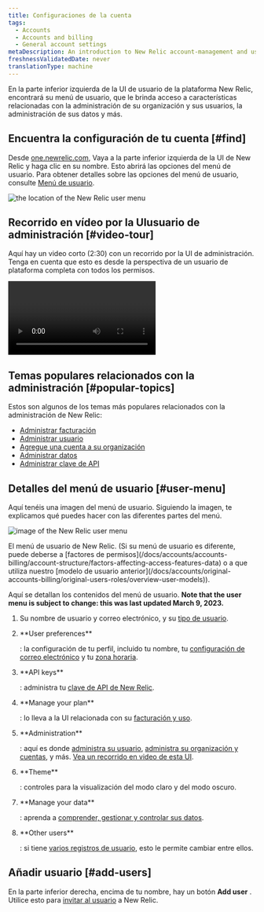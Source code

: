 ```yaml
---
title: Configuraciones de la cuenta
tags:
  - Accounts
  - Accounts and billing
  - General account settings
metaDescription: An introduction to New Relic account-management and user-management settings.
freshnessValidatedDate: never
translationType: machine
---
```


En la parte inferior izquierda de la UI de usuario de la plataforma New Relic, encontrará su menú de usuario, que le brinda acceso a características relacionadas con la administración de su organización y sus usuarios, la administración de sus datos y más.

## Encuentra la configuración de tu cuenta [#find]

Desde [one.newrelic.com](https://one.newrelic.com), Vaya a la parte inferior izquierda de la UI de New Relic y haga clic en su nombre. Esto abrirá las opciones del menú de usuario. Para obtener detalles sobre las opciones del menú de usuario, consulte [Menú de usuario](#user-menu).

<img
  title="the location of the New Relic user menu"
  alt="the location of the New Relic user menu"
  src="/images/accounts_screenshot-full_user-menu-location.webp"
/>

## Recorrido en vídeo por la UIusuario de administración [#video-tour]

Aquí hay un video corto (2:30) con un recorrido por la UI de administración. Tenga en cuenta que esto es desde la perspectiva de un usuario de plataforma completa con todos los permisos.

<Video
  type="wistia"
  id="og6og234xc"
/>

## Temas populares relacionados con la administración [#popular-topics]

Estos son algunos de los temas más populares relacionados con la administración de New Relic:

* [Administrar facturación](/docs/accounts/accounts-billing/new-relic-one-pricing-billing/new-relic-one-pricing-billing#usage-ui)
* [Administrar usuario](/docs/accounts/accounts-billing/new-relic-one-user-management/introduction-managing-users)
* [Agregue una cuenta a su organización](/docs/accounts/accounts-billing/account-structure/add-accounts)
* [Administrar datos](/docs/data-apis/manage-data/manage-your-data)
* [Administrar clave de API](/docs/apis/intro-apis/new-relic-api-keys)

## Detalles del menú de usuario [#user-menu]

Aquí tenéis una imagen del menú de usuario. Siguiendo la imagen, te explicamos qué puedes hacer con las diferentes partes del menú.

<img
  title="image of the New Relic user menu"
  alt="image of the New Relic user menu"
  src="/images/accounts_screenshot-crop_user-menu.webp"
/>

<figcaption>
  El menú de usuario de New Relic. (Si su menú de usuario es diferente, puede deberse a [factores de permisos](/docs/accounts/accounts-billing/account-structure/factors-affecting-access-features-data) o a que utiliza nuestro [modelo de usuario anterior](/docs/accounts/original-accounts-billing/original-users-roles/overview-user-models)).
</figcaption>

Aquí se detallan los contenidos del menú de usuario. <DNT>**Note that the user menu is subject to change: this was last updated March 9, 2023.**</DNT>

1. Su nombre de usuario y correo electrónico, y su [tipo de usuario](/docs/accounts/accounts-billing/new-relic-one-user-management/user-type).

2. <DNT>
     **User preferences**
   </DNT>

   : la configuración de tu perfil, incluido tu nombre, tu [configuración de correo electrónico](/docs/accounts/accounts/account-maintenance/account-email-settings/) y tu [zona horaria](/docs/accounts/accounts-billing/general-account-settings/default-time-zone-setting).

3. <DNT>
     **API keys**
   </DNT>

   : administra tu [clave de API de New Relic](/docs/apis/intro-apis/new-relic-api-keys).

4. <DNT>
     **Manage your plan**
   </DNT>

   : lo lleva a la UI relacionada con su [facturación y uso](/docs/accounts/accounts-billing/new-relic-one-pricing-billing/new-relic-one-pricing-billing).

5. <DNT>
     **Administration**
   </DNT>

   : aquí es donde [administra su usuario](/docs/accounts/accounts-billing/new-relic-one-user-management/user-management-ui-and-tasks#where), [administra su organización y cuentas](/docs/accounts/accounts-billing/account-structure/new-relic-account-structure), y más. [Vea un recorrido en video de esta UI](#video-tour).

6. <DNT>
     **Theme**
   </DNT>

   : controles para la visualización del modo claro y del modo oscuro.

7. <DNT>
     **Manage your data**
   </DNT>

   : aprenda a [comprender, gestionar y controlar sus datos](/docs/data-apis/manage-data/manage-your-data).

8. <DNT>
     **Other users**
   </DNT>

   : si tiene [varios registros de usuario](/docs/accounts/accounts-billing/account-setup/multiple-logins-found), esto le permite cambiar entre ellos.

## Añadir usuario [#add-users]

En la parte inferior derecha, encima de tu nombre, hay un botón <DNT>**Add user**</DNT> . Utilice esto para [invitar al usuario](/docs/accounts/accounts-billing/new-relic-one-user-management/user-management-ui-and-tasks#add-users) a New Relic.
